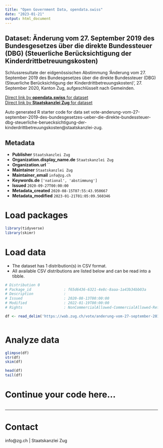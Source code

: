 ```yaml
---
title: "Open Government Data, opendata.swiss"
date: "2023-01-21"
output: html_document
---
```


## Dataset: Änderung vom 27. September 2019 des Bundesgesetzes über die direkte Bundessteuer (DBG) (Steuerliche Berücksichtigung der Kinderdrittbetreuungskosten)

Schlussresultate der eidgenössischen Abstimmung 'Änderung vom 27. September 2019 des Bundesgesetzes über die direkte Bundessteuer (DBG) (Steuerliche Berücksichtigung der Kinderdrittbetreuungskosten)', 27. September 2020, Kanton Zug, aufgeschlüsselt nach Gemeinden.

[Direct link by **opendata.swiss** for dataset](https://opendata.swiss/de/dataset/anderung-vom-27-september-2019-des-bundesgesetzes-uber-die-direkte-bundessteuer-dbg-steuerliche)<br>
[Direct link by **Staatskanzlei Zug** for dataset](https://wab.zug.ch/vote/anderung-vom-27-september-2019-des-bundesgesetzes-ueber-die-direkte-bundessteuer-dbg-steuerliche-beruecksichtigung-der-kinderdrittbetreuungskosten/data)

Auto generated R starter code for data set vote-anderung-vom-27-september-2019-des-bundesgesetzes-ueber-die-direkte-bundessteuer-dbg-steuerliche-beruecksichtigung-der-kinderdrittbetreuungskosten@staatskanzlei-zug.

## Metadata

- **Publisher** `Staatskanzlei Zug`
- **Organization.display_name.de** `Staatskanzlei Zug`
- **Organization.url** ``
- **Maintainer** `Staatskanzlei Zug`
- **Maintainer_email** `info@zg.ch`
- **Keywords.de** `['national', 'abstimmung']`
- **Issued** `2020-09-27T00:00:00`
- **Metadata_created** `2020-08-15T07:55:43.950667`
- **Metadata_modified** `2023-01-21T01:05:09.560346`


# Load packages

```r

library(tidyverse)
library(skimr)

```

# Load data

-   The dataset has 1 distribution(s) in CSV format.
-   All available CSV distributions are listed below and can be read into a tibble.

```r

# Distribution 0
# Package_id               : f65d6436-6321-4e8c-8aaa-1a43b34bb03a
# Description              : 
# Issued                   : 2020-08-13T00:00:00
# Modified                 : 2022-01-19T00:00:00
# Rights                   : NonCommercialAllowed-CommercialAllowed-ReferenceRequired

df <- read_delim('https://wab.zug.ch/vote/anderung-vom-27-september-2019-des-bundesgesetzes-ueber-die-direkte-bundessteuer-dbg-steuerliche-beruecksichtigung-der-kinderdrittbetreuungskosten/data-csv')



```

# Analyze data

```r

glimpse(df)
str(df)
skim(df)

head(df)
tail(df)

```

# Continue your code here...

```r

```

------------------------------------------------------------------------

# Contact

info@zg.ch | Staatskanzlei Zug
